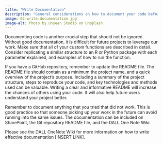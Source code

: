 ```yaml
---
title: "Write Documentation"
description: "General considerations on how to document your code before archiving it."
image: 02-write-documentation.jpg
image-alt: Photo by Unseen Studio on Unsplash
---
```

 
Documenting code is another crucial step that should not be ignored. Without good documentation, it is difficult for future projects to leverage our work. Make sure that all of your custom functions are described in detail. Consider replicating a similar structure to an R or Python package with each parameter explained, and examples of how to run the function.

If you have a GitHub repository, remember to update the README file. The README file should contain as a minimum the project name, and a quick overview of the project’s purpose. Including a summary of the project structure, steps to reproduce your code, and key technologies and methods used can be valuable. Writing a clear and informative README will increase the chances of others using your code. It will also help future users understand your project better.

Remember to document anything that you tried that did not work. This is good practice so that someone picking up your work in the future can avoid running into the same issues. The documentation can be included on SharePoint, the Git repository README file, and the DALL One Note Wiki.

Please see the DALL OneNote Wiki for more information on how to write effective documentation [INSERT LINK].
